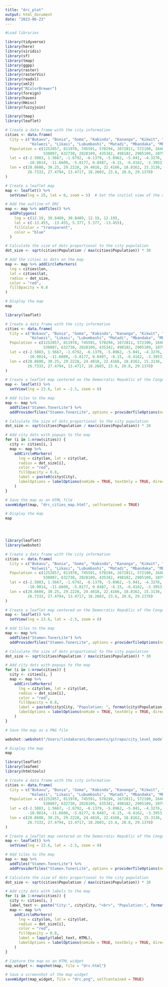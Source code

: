 ```yaml
---
title: "drc_plot"
output: html_document
date: "2023-06-23"
---
```


```r
#Load libraries

library(tidyverse)
library(here)
library(viridis)
library(sf)
library(tmap)
library(ggpp)
library(raster)
library(rasterVis)
library(readxl)
library(xml2)
library("RColorBrewer")
library(foreign)
library(haven)
library(Hmisc)
library(fuzzyjoin)
```


```r
library(tmap)
library(leaflet)

# Create a data frame with the city information
cities <- data.frame(
  City = c("Bukavu", "Bunia", "Goma", "Kabinda", "Kananga", "Kikwit", "Kinshasa", "Kisangani",
           "Kolwezi", "Likasi", "Lubumbashi", "Matadi", "Mbandaka", "Mbuji-Mayi", "Tshikapa", "Uvira"),
  Population = c(1252857, 811978, 745591, 570294, 1672811, 572100, 16404060, 1432538,
                 530897, 632730, 2828109, 435342, 498182, 2905109, 1079228, 692407),
  lat = c(-2.5083, 1.5667, -1.6792, -6.1379, -5.8962, -5.041, -4.3276, 0.5167, -10.7148,
          -10.9814, -11.6609, -5.8177, 0.0487, -6.15, -6.4162, -3.3953),
  lon = c(28.8608, 30.25, 29.2228, 24.4818, 22.4166, 18.8162, 15.3136, 25.2, 25.4667,
          26.7333, 27.4794, 13.4717, 18.2603, 23.6, 20.8, 29.1378)
)

# Create a leaflet map
map <- leaflet() %>%
  setView(lng = 25, lat = 0, zoom = 5)  # Set the initial view of the map

# Add the outline of DRC
map <- map %>% addTiles() %>%
  addPolygons(
    lng = c(12.19, 30.8489, 30.8489, 12.19, 12.19),
    lat = c(-13.455, -13.455, 5.377, 5.377, -13.455),
    fillColor = "transparent",
    color = "blue"
  )

# Calculate the size of dots proportional to the city population
dot_size <- sqrt(cities$Population / max(cities$Population)) * 30

# Add the cities as dots on the map
map <- map %>% addCircleMarkers(
  lng = cities$lon,
  lat = cities$lat,
  radius = dot_size,
  color = "red",
  fillOpacity = 0.8
)

# Display the map
map

```


```r
library(leaflet)

# Create a data frame with the city information
cities <- data.frame(
  City = c("Bukavu", "Bunia", "Goma", "Kabinda", "Kananga", "Kikwit", "Kinshasa", "Kisangani",
           "Kolwezi", "Likasi", "Lubumbashi", "Matadi", "Mbandaka", "Mbuji-Mayi", "Tshikapa", "Uvira"),
  Population = c(1252857, 811978, 745591, 570294, 1672811, 572100, 16404060, 1432538,
                 530897, 632730, 2828109, 435342, 498182, 2905109, 1079228, 692407),
  lat = c(-2.5083, 1.5667, -1.6792, -6.1379, -5.8962, -5.041, -4.3276, 0.5167, -10.7148,
          -10.9814, -11.6609, -5.8177, 0.0487, -6.15, -6.4162, -3.3953),
  lon = c(28.8608, 30.25, 29.2228, 24.4818, 22.4166, 18.8162, 15.3136, 25.2, 25.4667,
          26.7333, 27.4794, 13.4717, 18.2603, 23.6, 20.8, 29.1378)
)

# Create a leaflet map centered on the Democratic Republic of the Congo (DRC)
map <- leaflet() %>%
  setView(lng = 23.6, lat = -2.5, zoom = 6)

# Add tiles to the map
map <- map %>%
  addTiles("Stamen.TonerLite") %>%
  addProviderTiles("Stamen.TonerLite", options = providerTileOptions(noWrap = TRUE))

# Calculate the size of dots proportional to the city population
dot_size <- sqrt(cities$Population / max(cities$Population)) * 20

# Add city dots with popups to the map
for (i in 1:nrow(cities)) {
  city <- cities[i, ]
  map <- map %>%
    addCircleMarkers(
      lng = city$lon, lat = city$lat,
      radius = dot_size[i],
      color = "red",
      fillOpacity = 0.8,
      label = paste0(city$City),
      labelOptions = labelOptions(noHide = TRUE, textOnly = TRUE, direction = "bottom")
    )
}

# Save the map as an HTML file
saveWidget(map, "drc_cities_map.html", selfcontained = TRUE)

# Display the map
map





```





```r
library(leaflet)
library(webshot)

# Create a data frame with the city information
cities <- data.frame(
  City = c("Bukavu", "Bunia", "Goma", "Kabinda", "Kananga", "Kikwit", "Kinshasa", "Kisangani",
           "Kolwezi", "Likasi", "Lubumbashi", "Matadi", "Mbandaka", "Mbuji-Mayi", "Tshikapa", "Uvira"),
  Population = c(1252857, 811978, 745591, 570294, 1672811, 572100, 16404060, 1432538,
                 530897, 632730, 2828109, 435342, 498182, 2905109, 1079228, 692407),
  lat = c(-2.5083, 1.5667, -1.6792, -6.1379, -5.8962, -5.041, -4.3276, 0.5167, -10.7148,
          -10.9814, -11.6609, -5.8177, 0.0487, -6.15, -6.4162, -3.3953),
  lon = c(28.8608, 30.25, 29.2228, 24.4818, 22.4166, 18.8162, 15.3136, 25.2, 25.4667,
          26.7333, 27.4794, 13.4717, 18.2603, 23.6, 20.8, 29.1378)
)

# Create a leaflet map centered on the Democratic Republic of the Congo (DRC)
map <- leaflet() %>%
  setView(lng = 23.6, lat = -2.5, zoom = 6)

# Add tiles to the map
map <- map %>%
  addTiles("Stamen.TonerLite") %>%
  addProviderTiles("Stamen.TonerLite", options = providerTileOptions(noWrap = TRUE))

# Calculate the size of dots proportional to the city population
dot_size <- sqrt(cities$Population / max(cities$Population)) * 30

# Add city dots with popups to the map
for (i in 1:nrow(cities)) {
  city <- cities[i, ]
  map <- map %>%
    addCircleMarkers(
      lng = city$lon, lat = city$lat,
      radius = dot_size[i],
      color = "red",
      fillOpacity = 0.8,
      label = paste0(city$City, "Population: ", format(city$Population, big.mark = ",")),
      labelOptions = labelOptions(noHide = TRUE, textOnly = TRUE, direction = "center")
    )
}

# Save the map as a PNG file

webshot::webshot("/Users/lindakarani/Documents/gitrepo/city_level_modelling/drc_cities_map.html","drc5.png")

# Display the map
map


```


```r
library(leaflet)
library(leafem)
library(htmltools)

# Create a data frame with the city information
cities <- data.frame(
  City = c("Bukavu", "Bunia", "Goma", "Kabinda", "Kananga", "Kikwit", "Kinshasa", "Kisangani",
           "Kolwezi", "Likasi", "Lubumbashi", "Matadi", "Mbandaka", "Mbuji-Mayi", "Tshikapa", "Uvira"),
  Population = c(1252857, 811978, 745591, 570294, 1672811, 572100, 16404060, 1432538,
                 530897, 632730, 2828109, 435342, 498182, 2905109, 1079228, 692407),
  lat = c(-2.5083, 1.5667, -1.6792, -6.1379, -5.8962, -5.041, -4.3276, 0.5167, -10.7148,
          -10.9814, -11.6609, -5.8177, 0.0487, -6.15, -6.4162, -3.3953),
  lon = c(28.8608, 30.25, 29.2228, 24.4818, 22.4166, 18.8162, 15.3136, 25.2, 25.4667,
          26.7333, 27.4794, 13.4717, 18.2603, 23.6, 20.8, 29.1378)
)

# Create a leaflet map centered on the Democratic Republic of the Congo (DRC)
map <- leaflet() %>%
  setView(lng = 23.6, lat = -2.5, zoom = 6)

# Add tiles to the map
map <- map %>%
  addTiles("Stamen.TonerLite") %>%
  addProviderTiles("Stamen.TonerLite", options = providerTileOptions(noWrap = TRUE))

# Calculate the size of dots proportional to the city population
dot_size <- sqrt(cities$Population / max(cities$Population)) * 20

# Add city dots with labels to the map
for (i in 1:nrow(cities)) {
  city <- cities[i, ]
  label_text <- paste("City:", city$City, "<br>", "Population:", format(city$Population, big.mark = ","))
  map <- map %>%
    addCircleMarkers(
      lng = city$lon, lat = city$lat,
      radius = dot_size[i],
      color = "red",
      fillOpacity = 0.8,
      label = lapply(label_text, HTML),
      labelOptions = labelOptions(noHide = TRUE, textOnly = TRUE, direction = "center")
    )
}

# Capture the map as an HTML widget
map_widget <- mapshot(map, file = "drc.html")

# Save a screenshot of the map widget
saveWidget(map_widget, file = "drc.png", selfcontained = TRUE)



```



